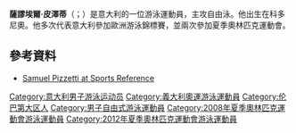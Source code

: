 '''薩謬埃爾·皮澤蒂'''（{{lang-it|Samuel Pizzetti}}；{{bd|1986年|10月16日}}）是意大利的一位游泳運動員，主攻自由泳。他出生在科多尼奧。他多次代表意大利參加歐洲游泳錦標賽，並兩次參加夏季奧林匹克運動會。

==參考資料==
* [http://www.sports-reference.com/olympics/athletes/pi/samuel-pizzetti-1.html Samuel Pizzetti at Sports Reference]{{Wayback|url=http://www.sports-reference.com/olympics/athletes/pi/samuel-pizzetti-1.html |date=20100130112645 }}

{{DEFAULTSORT:Pizzetti, Samuel}}
[[Category:意大利男子游泳运动员|Category:意大利男子游泳运动员]]
[[Category:義大利奧運游泳運動員|Category:義大利奧運游泳運動員]]
[[Category:伦巴第大区人|Category:伦巴第大区人]]
[[Category:男子自由式游泳運動員|Category:男子自由式游泳運動員]]
[[Category:2008年夏季奧林匹克運動會游泳運動員|Category:2008年夏季奧林匹克運動會游泳運動員]]
[[Category:2012年夏季奧林匹克運動會游泳運動員|Category:2012年夏季奧林匹克運動會游泳運動員]]
